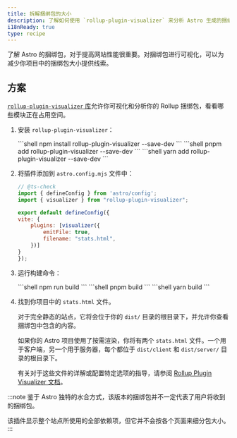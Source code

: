 ```yaml
---
title: 拆解捆绑包的大小
description: 了解如何使用 `rollup-plugin-visualizer` 来分析 Astro 生成的捆绑包。
i18nReady: true
type: recipe
---
```



了解 Astro 的捆绑包，对于提高网站性能很重要。对捆绑包进行可视化，可以为减少你项目中的捆绑包大小提供线索。

## 方案

[`rollup-plugin-visualizer` 库](https://github.com/btd/rollup-plugin-visualizer)允许你可视化和分析你的 Rollup 捆绑包，看看哪些模块正在占用空间。
<Steps>
1. 安装 `rollup-plugin-visualizer`：

    <PackageManagerTabs>
        <Fragment slot="npm">
        ```shell
        npm install rollup-plugin-visualizer --save-dev
        ```
        </Fragment>
        <Fragment slot="pnpm">
        ```shell
        pnpm add rollup-plugin-visualizer --save-dev
        ```
        </Fragment>
        <Fragment slot="yarn">
        ```shell
        yarn add rollup-plugin-visualizer --save-dev
        ```
        </Fragment>
    </PackageManagerTabs>

2. 将插件添加到 `astro.config.mjs` 文件中：

    ```js
    // @ts-check
    import { defineConfig } from 'astro/config';
    import { visualizer } from "rollup-plugin-visualizer";

    export default defineConfig({
    vite: {
        plugins: [visualizer({
            emitFile: true,
            filename: "stats.html",
        })]
    }
    });
    ```
3. 运行构建命令：

    <PackageManagerTabs>
        <Fragment slot="npm">
        ```shell
        npm run build
        ```
        </Fragment>
        <Fragment slot="pnpm">
        ```shell
        pnpm build
        ```
        </Fragment>
        <Fragment slot="yarn">
        ```shell
        yarn build
        ```
        </Fragment>
    </PackageManagerTabs>

4. 找到你项目中的 `stats.html` 文件。

    对于完全静态的站点，它将会位于你的 `dist/` 目录的根目录下，并允许你查看捆绑包中包含的内容。
		
    如果你的 Astro 项目使用了按需渲染，你将有两个 `stats.html` 文件。一个用于客户端，另一个用于服务器，每个都位于 `dist/client` 和 `dist/server/` 目录的根目录下。
		
    有关对于这些文件的详解或配置特定选项的指导，请参阅 [Rollup Plugin Visualizer 文档](https://github.com/btd/rollup-plugin-visualizer#how-to-use-generated-files)。
		
</Steps>

:::note
鉴于 Astro 独特的水合方式，该版本的捆绑包并不一定代表了用户将收到的捆绑包。

该插件显示整个站点所使用的全部依赖项，但它并不会按各个页面来细分包大小。
:::
